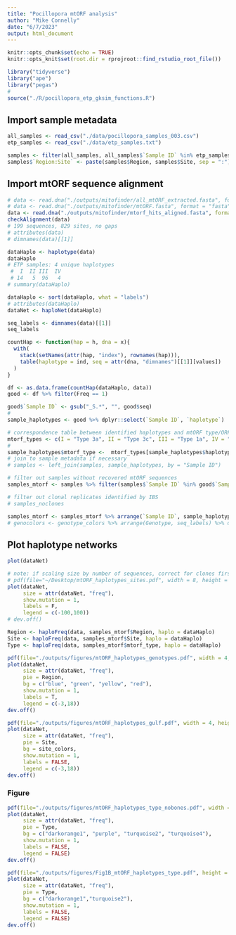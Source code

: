 ```yaml
---
title: "Pocillopora mtORF analysis"
author: "Mike Connelly"
date: "6/7/2023"
output: html_document
---
```


```r
knitr::opts_chunk$set(echo = TRUE)
knitr::opts_knit$set(root.dir = rprojroot::find_rstudio_root_file())
```
```r
library("tidyverse")
library("ape")
library("pegas")
#
source("./R/pocillopora_etp_gksim_functions.R")
```
## Import sample metadata
```r
all_samples <- read_csv("./data/pocillopora_samples_003.csv")
etp_samples <- read_csv("./data/etp_samples.txt")
```
```r
samples <- filter(all_samples, all_samples$`Sample ID` %in% etp_samples$`Sample ID`)
samples$`Region:Site` <- paste(samples$Region, samples$Site, sep = ":")
```

## Import mtORF sequence alignment 
```r
# data <- read.dna("./outputs/mitofinder/all_mtORF_extracted.fasta", format = "fasta")
# data <- read.dna("./outputs/mitofinder/mtORF.fasta", format = "fasta")
data <- read.dna("./outputs/mitofinder/mtorf_hits_aligned.fasta", format = "fasta")
checkAlignment(data)
# 199 sequences, 829 sites, no gaps
# attributes(data)
# dimnames(data)[[1]]
```
```r
dataHaplo <- haplotype(data)
dataHaplo
# ETP samples: 4 unique haplotypes
 #  I  II III  IV 
 # 14   5  96   4 
# summary(dataHaplo)
```
```r
dataHaplo <- sort(dataHaplo, what = "labels")
# attributes(dataHaplo)
dataNet <- haploNet(dataHaplo)
```
```r
seq_labels <- dimnames(data)[[1]]
seq_labels
```
```r
countHap <- function(hap = h, dna = x){
  with(
    stack(setNames(attr(hap, "index"), rownames(hap))),
    table(haplotype = ind, seq = attr(dna, "dimnames")[[1]][values])
  )
}
```
```r
df <- as.data.frame(countHap(dataHaplo, data))
good <- df %>% filter(Freq == 1)
```
```r
good$`Sample ID` <- gsub("_S.*", "", good$seq)
#
sample_haplotypes <- good %>% dplyr::select(`Sample ID`, `haplotype`)
```
```r
# correspondence table between identified haplotypes and mtORF type/ORF name, etc.
mtorf_types <- c(I = "Type 3a", II = "Type 3c", III = "Type 1a", IV = "Type 2")
#
sample_haplotypes$mtorf_type <-  mtorf_types[sample_haplotypes$haplotype]
# join to sample metadata if necessary
# samples <- left_join(samples, sample_haplotypes, by = "Sample ID")
```



```r
# filter out samples without recovered mtORF sequences
samples_mtorf <- samples %>% filter(samples$`Sample ID` %in% good$`Sample ID`)

# filter out clonal replicates identified by IBS
# samples_noclones
```
```r
samples_mtorf <- samples_mtorf %>% arrange(`Sample ID`, sample_haplotypes$`Sample ID`)
# genocolors <- genotype_colors %>% arrange(Genotype, seq_labels) %>% dplyr::select(color)
```

## Plot haplotype networks
```r
plot(dataNet)
```
```r
# note: if scaling size by number of sequences, correct for clones first, as mtORF type 1 is clearly dominant.
# pdf(file="~/Desktop/mtORF_haplotypes_sites.pdf", width = 8, height = 10, pointsize = 10)
plot(dataNet,
     size = attr(dataNet, "freq"),
     show.mutation = 1,
     labels = F,
     legend = c(-100,100))
# dev.off()
```
```r
Region <- haploFreq(data, samples_mtorf$Region, haplo = dataHaplo)
Site <- haploFreq(data, samples_mtorf$Site, haplo = dataHaplo)
Type <- haploFreq(data, samples_mtorf$mtorf_type, haplo = dataHaplo)
```
```r
pdf(file="./outputs/figures/mtORF_haplotypes_genotypes.pdf", width = 4, height = 5, pointsize = 6)
plot(dataNet,
     size = attr(dataNet, "freq"),
     pie = Region,
     bg = c("blue", "green", "yellow", "red"),
     show.mutation = 1,
     labels = T,
     legend = c(-3,18))
dev.off()
```
```r
pdf(file="./outputs/figures/mtORF_haplotypes_gulf.pdf", width = 4, height = 5, pointsize = 6)
plot(dataNet,
     size = attr(dataNet, "freq"),
     pie = Site,
     bg = site_colors,
     show.mutation = 1,
     labels = FALSE,
     legend = c(-3,18))
dev.off()
```

### Figure ##
```r
pdf(file="./outputs/figures/mtORF_haplotypes_type_nobones.pdf", width = 3, height = 4, pointsize = 6)
plot(dataNet,
     size = attr(dataNet, "freq"),
     pie = Type,
     bg = c("darkorange1", "purple", "turquoise2", "turquoise4"),
     show.mutation = 1,
     labels = FALSE,
     legend = FALSE)
dev.off()
```
```r
pdf(file="./outputs/figures/Fig1B_mtORF_haplotypes_type.pdf", height = 90/25.4, width = 75/25.4, pointsize = 6) # two-column max size
plot(dataNet,
     size = attr(dataNet, "freq"),
     pie = Type,
     bg = c("darkorange1","turquoise2"),
     show.mutation = 1,
     labels = FALSE,
     legend = FALSE)
dev.off()
```

